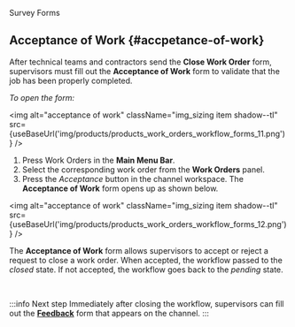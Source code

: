 
<span className="hero__title">Survey Forms</span>
<br/>

## Acceptance of Work {#accpetance-of-work}

After technical teams and contractors send the **Close Work Order** form, supervisors must fill out the **Acceptance of Work** form to validate that the job has been properly completed.

<div className="alert alert--primary">
<div className="margin-left--lg">

_To open the form:_

<img alt="acceptance of work" className="img_sizing item shadow--tl" src={useBaseUrl('img/products/products_work_orders_workflow_forms_11.png')} />
<br/>

1. Press <span className="badge badge--primary">Work Orders</span> in the **Main Menu Bar**.
2. Select the corresponding work order from the **Work Orders** panel.
3. Press the _Acceptance_ button in the channel workspace. The **Acceptance of Work** form opens up as shown below.


<img alt="acceptance of work" className="img_sizing item shadow--tl" src={useBaseUrl('img/products/products_work_orders_workflow_forms_12.png')} />
<br/>

The **Acceptance of Work** form allows supervisors to accept or reject a request to close a work order. When accepted, the workflow passed to the _closed_ state. If not accepted, the workflow goes back to the _pending_ state.

</div>
</div>
<br/>

:::info Next step
Immediately after closing the workflow, supervisors can fill out the [**Feedback**](surveys-feedback) form that appears on the channel.
:::

